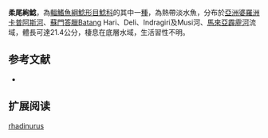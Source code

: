 {{Speciesbox
| name = 柔尾絢鯰
| image = 
| image_width = 250px
| status = NE
| status_system = IUCN3.1
| genus = Ompok
| species = rhadinurus
| authority = [[Ng|Ng]], 2003
| synonyms = 
}}

'''柔尾絢鯰'''，為[[輻鰭魚綱|輻鰭魚綱]][[鯰形目|鯰形目]][[鯰科|鯰科]]的其中一[[種|種]]，為熱帶淡水魚，分布於[[亞洲|亞洲]][[婆羅洲|婆羅洲]][[卡普阿斯河|卡普阿斯河]]、[[蘇門答臘|蘇門答臘]]Batang Hari、Deli、Indragiri及Musi河、[[馬來亞|馬來亞]][[霹靂河|霹靂河]]流域，體長可達21.4公分，棲息在底層水域，生活習性不明。

==参考文献==
*{{FishBase_species|genus=Ompok|species=rhadinurus|year=2015|month=8}}

== 扩展阅读 ==
{{refbegin}}
{{wikispecies-inline|Ompok rhadinurus|柔尾絢鯰}}
{{refend}}
{{Taxonbar|from=Q5566084}}

[[Category:絢鯰屬|rhadinurus]]